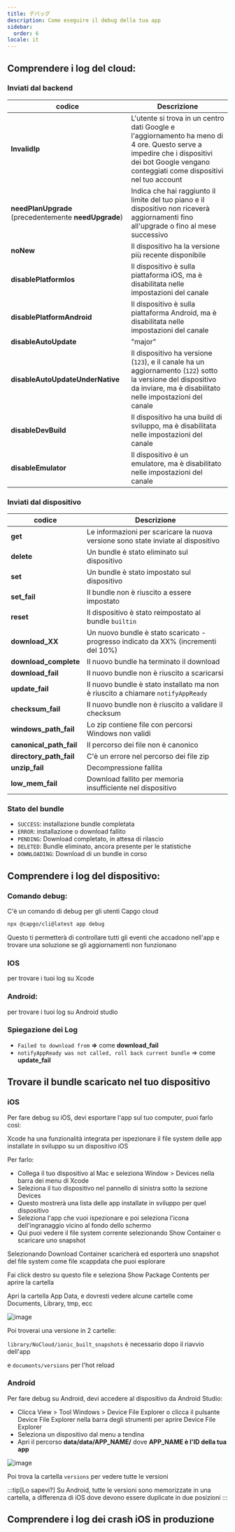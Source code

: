 ```yaml
---
title: デバッグ
description: Come eseguire il debug della tua app
sidebar:
  order: 6
locale: it
---
```



## Comprendere i log del cloud:

### Inviati dal backend

| codice                          | Descrizione                                                                                                                                                                 |
| ------------------------------------------------ | --------------------------------------------------------------------------------------------------------------------------------------------------------------------------- |
| **InvalidIp**                                    | L'utente si trova in un centro dati Google e l'aggiornamento ha meno di 4 ore. Questo serve a impedire che i dispositivi dei bot Google vengano conteggiati come dispositivi nel tuo account |
| **needPlanUpgrade** (precedentemente **needUpgrade**) | Indica che hai raggiunto il limite del tuo piano e il dispositivo non riceverà aggiornamenti fino all'upgrade o fino al mese successivo                                  |
| **noNew**                                        | Il dispositivo ha la versione più recente disponibile                                                                                                                                |
| **disablePlatformIos**                           | Il dispositivo è sulla piattaforma iOS, ma è disabilitata nelle impostazioni del canale                                                                                            |
| **disablePlatformAndroid**                       | Il dispositivo è sulla piattaforma Android, ma è disabilitata nelle impostazioni del canale                                                                                        |
| **disableAutoUpdate**                            | "major" | "minor" | "version_number" | "none"                                       |
| **disableAutoUpdateUnderNative**                 | Il dispositivo ha versione (`123`), e il canale ha un aggiornamento (`122`) sotto la versione del dispositivo da inviare, ma è disabilitato nelle impostazioni del canale                   |
| **disableDevBuild**                              | Il dispositivo ha una build di sviluppo, ma è disabilitata nelle impostazioni del canale                                                                                                   |
| **disableEmulator**                              | Il dispositivo è un emulatore, ma è disabilitato nelle impostazioni del canale                                                                                                    |

### Inviati dal dispositivo

| codice  | Descrizione                                                                       |
| --------------------- | --------------------------------------------------------------------------------- |
| **get**               | Le informazioni per scaricare la nuova versione sono state inviate al dispositivo                 |
| **delete**            | Un bundle è stato eliminato sul dispositivo                                        |
| **set**               | Un bundle è stato impostato sul dispositivo                                              |
| **set_fail**          | Il bundle non è riuscito a essere impostato                                                         |
| **reset**             | Il dispositivo è stato reimpostato al bundle `builtin`                                         |
| **download_XX**       | Un nuovo bundle è stato scaricato - progresso indicato da XX% (incrementi del 10%) |
| **download_complete** | Il nuovo bundle ha terminato il download                                          |
| **download_fail**     | Il nuovo bundle non è riuscito a scaricarsi                                                |
| **update_fail**       | Il nuovo bundle è stato installato ma non è riuscito a chiamare `notifyAppReady`            |
| **checksum_fail**     | Il nuovo bundle non è riuscito a validare il checksum                                   |
| **windows_path_fail** | Lo zip contiene file con percorsi Windows non validi                        |
| **canonical_path_fail** | Il percorso dei file non è canonico                                              |
| **directory_path_fail** | C'è un errore nel percorso dei file zip                                         |
| **unzip_fail**          | Decompressione fallita                                                                   |
| **low_mem_fail** | Download fallito per memoria insufficiente nel dispositivo                                    |

### Stato del bundle

* `SUCCESS`: installazione bundle completata 
* `ERROR`: installazione o download fallito
* `PENDING`: Download completato, in attesa di rilascio
* `DELETED`: Bundle eliminato, ancora presente per le statistiche
* `DOWNLOADING`: Download di un bundle in corso

## Comprendere i log del dispositivo:

### Comando debug:

C'è un comando di debug per gli utenti Capgo cloud

```bash
npx @capgo/cli@latest app debug
```

Questo ti permetterà di controllare tutti gli eventi che accadono nell'app e trovare una soluzione se gli aggiornamenti non funzionano

### IOS

per trovare i tuoi log su Xcode

<LinkCard
    title="Getting the Device Log in Xcode"
    href="https://intercomhelp/deploygate/en/articles/4682692-getting-the-device-log-in-xcode"
/>

### Android:

per trovare i tuoi log su Android studio

<LinkCard
    title="View logs with Logcat"
    href="https://developerandroidcom/studio/debug/am-logcat"
/>

### Spiegazione dei Log

* `Failed to download from` **=>** come **download_fail**
* `notifyAppReady was not called, roll back current bundle` => come **update_fail**

## Trovare il bundle scaricato nel tuo dispositivo

### iOS

Per fare debug su iOS, devi esportare l'app sul tuo computer, puoi farlo così:

Xcode ha una funzionalità integrata per ispezionare il file system delle app installate in sviluppo su un dispositivo iOS

Per farlo:

* Collega il tuo dispositivo al Mac e seleziona Window > Devices nella barra dei menu di Xcode
* Seleziona il tuo dispositivo nel pannello di sinistra sotto la sezione Devices
* Questo mostrerà una lista delle app installate in sviluppo per quel dispositivo
* Seleziona l'app che vuoi ispezionare e poi seleziona l'icona dell'ingranaggio vicino al fondo dello schermo
* Qui puoi vedere il file system corrente selezionando Show Container o scaricare uno snapshot

Selezionando Download Container scaricherà ed esporterà uno snapshot del file system come file xcappdata che puoi esplorare

Fai click destro su questo file e seleziona Show Package Contents per aprire la cartella

Apri la cartella App Data, e dovresti vedere alcune cartelle come Documents, Library, tmp, ecc

![image](https://user-imagesgithubusercontentcom/4084527/166708589-8d500351-e140-41c3-bea2-a037fe35243ewebp/)

Poi troverai una versione in 2 cartelle:

`library/NoCloud/ionic_built_snapshots` è necessario dopo il riavvio dell'app

e `documents/versions` per l'hot reload

### Android

Per fare debug su Android, devi accedere al dispositivo da Android Studio:

* Clicca View > Tool Windows > Device File Explorer o clicca il pulsante Device File Explorer nella barra degli strumenti per aprire Device File Explorer
* Seleziona un dispositivo dal menu a tendina
* Apri il percorso **data/data/APP_NAME/** dove **APP_NAME è l'ID della tua app**

![image](https://user-imagesgithubusercontentcom/4084527/166708728-8f96fc73-5d90-426f-8d27-301697347a5fwebp/)

Poi trova la cartella `versions` per vedere tutte le versioni

:::tip[Lo sapevi?]
Su Android, tutte le versioni sono memorizzate in una cartella, a differenza di iOS dove devono essere duplicate in due posizioni
:::

## Comprendere i log dei crash iOS in produzione

<LinkCard
    title="How to review your app's crash logs"
    href="https://developerapplecom/news/?id=nra79npr"
/>